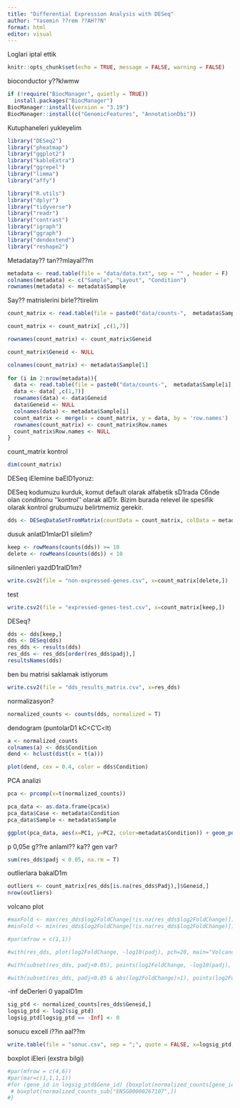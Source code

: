 ```yaml
---
title: "Differential Expression Analysis with DESeq"
author: "Yasemin ??rem ??AH??N"
format: html
editor: visual
---
```


Loglari iptal ettik

```r
knitr::opts_chunk$set(echo = TRUE, message = FALSE, warning = FALSE)
```

bioconductor y??klwmw

```r
if (!require("BiocManager", quietly = TRUE))
  install.packages("BiocManager")
BiocManager::install(version = "3.19")
BiocManager::install(c("GenomicFeatures", "AnnotationDbi"))
```




Kutuphaneleri yukleyelim

```r
library("DESeq2")
library("pheatmap")
library("ggplot2")
library("kableExtra")
library("ggrepel")
library("limma")
library("affy")

library("R.utils")
library("dplyr")
library("tidyverse")
library("readr")
library("contrast")
library("igraph")
library("ggraph")
library("dendextend")
library("reshape2")
```

Metadatay?? tan??mlayal??m

```r
metadata <- read.table(file = "data/data.txt", sep = "" , header = F)
colnames(metadata) <- c("Sample", "Layout", "Condition")
rownames(metadata) <- metadata$Sample
```

Say?? matrislerini birle??tirelim

```r
count_matrix <- read.table(file = paste0("data/counts-",  metadata$Sample[1], "-bwa.txt"), header=T)

count_matrix <- count_matrix[ ,c(1,7)]

rownames(count_matrix) <- count_matrix$Geneid

count_matrix$Geneid <- NULL

colnames(count_matrix) <- metadata$Sample[1]
  
for (i in 2:nrow(metadata)){
  data <- read.table(file = paste0("data/counts-",  metadata$Sample[i], "-bwa.txt"), header=T)
  data <- data[ ,c(1,7)]
  rownames(data) <- data$Geneid
  data$Geneid <- NULL
  colnames(data) <- metadata$Sample[i]
  count_matrix <- merge(x = count_matrix, y = data, by = 'row.names')
  rownames(count_matrix) <- count_matrix$Row.names
  count_matrix$Row.names <- NULL
}

```


count_matrix kontrol

```r
dim(count_matrix)
```

DESeq iElemine baElD1yoruz:

DESeq kodumuzu kurduk, komut default olarak alfabetik sD1rada C6nde olan conditionu ''kontrol'' olarak alD1r. Bizim burada relevel ile spesifik olarak kontrol grubumuzu belirtmemiz gerekir.

```r
dds <- DESeqDataSetFromMatrix(countData = count_matrix, colData = metadata, design=~Condition)
```

dusuk anlatD1mlarD1 silelim?

```r
keep <- rowMeans(counts(dds)) >= 10
delete <- rowMeans(counts(dds)) < 10
```

silinenleri yazdD1ralD1m?

```r
write.csv2(file = "non-expressed-genes.csv", x=count_matrix[delete,])
```

test

```r
write.csv2(file = "expressed-genes-test.csv", x=count_matrix[keep,])
```

DESeq?

```r
dds <- dds[keep,]
dds <- DESeq(dds)
res_dds <- results(dds)
res_dds <- res_dds[order(res_dds$padj),]
resultsNames(dds)
```


ben bu matrisi saklamak istiyorum

```r
write.csv2(file = "dds_results_matrix.csv", x=res_dds)
```

normalizasyon?

```r
normalized_counts <- counts(dds, normalized = T)
```

dendogram (puntolarD1 kC\<C'C\<lt)

```r
a <- normalized_counts
colnames(a) <- dds$Condition
dend <- hclust(dist(x = t(a)))

plot(dend, cex = 0.4, color = dds$Condition)
```

PCA analizi

```r
pca <- prcomp(x=t(normalized_counts))

pca_data <- as.data.frame(pca$x)
pca_data$Case <- metadata$Condition
pca_data$Sample <- metadata$Sample

ggplot(pca_data, aes(x=PC1, y=PC2, color=metadata$Condition)) + geom_point() + theme_bw()
```


p 0,05e g??re anlaml?? ka?? gen var?

```r
sum(res_dds$padj < 0.05, na.rm = T)
```

outlierlara bakalD1m


```r
outliers <- count_matrix[res_dds[is.na(res_dds$Padj),]$Geneid,]
nrow(outliers)
```
volcano plot

```r
#maxFold <- max(res_dds$log2FoldChange[!is.na(res_dds$log2FoldChange)])
#minFold <- min(res_dds$log2FoldChange[!is.na(res_dds$log2FoldChange)])

#par(mfrow = c(1,1))

#with(res_dds, plot(log2FoldChange, -log10(padj), pch=20, main="Volcano plot", xlim=c(minFold, maxFold)))

#with(subset(res_dds, padj<0.05), points(log2FoldChange, -log10(padj), pch=20, col="purple"))

#with(subset(res_dds, padj<0.05 & abs(log2FoldChange)>1), points(log2FoldChange, -log10(padj), pch=20, col="pink"))
```

-inf deDerleri 0 yapalD1m

```r
sig_ptd <- normalized_counts[res_dds$Geneid,]
logsig_ptd <- log2(sig_ptd)
logsig_ptd[logsig_ptd == -Inf] <- 0

```

sonucu excell i??in aal??m

```r
write.table(file = "sonuc.csv", sep = ";", quote = FALSE, x=logsig_ptd, dec = ",")
```

boxplot iEleri (exstra bilgi)

```r
#par(mfrow = c(4,6))
#par(mar=c(1,1,1,1))
#for (gene_id in logsig_ptd$Gene_id) {boxplot(normalized_counts[gene_id,]~metadata$Condition, cex = 0.4, #main=paste0("Gene Expression", logsig_ptd[gene_id,1]))
 # boxplot(normalized_counts_sub["ENSG00000267107",])
#}
```
